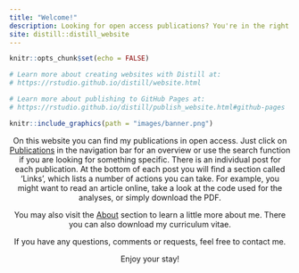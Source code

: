 ```yaml
---
title: "Welcome!"
description: Looking for open access publications? You're in the right place.
site: distill::distill_website
---
```


```r
knitr::opts_chunk$set(echo = FALSE)

# Learn more about creating websites with Distill at:
# https://rstudio.github.io/distill/website.html

# Learn more about publishing to GitHub Pages at:
# https://rstudio.github.io/distill/publish_website.html#github-pages
```

```r
knitr::include_graphics(path = "images/banner.png")
```

<center>

  On this website you can find my publications in open access. Just click on [Publications](publications.html) in the navigation bar for an overview or use the search function if you are looking for something specific. There is an individual post for each publication. At the bottom of each post you will find a section called 'Links', which lists a number of actions you can take. For example, you might want to read an article online, take a look at the code used for the analyses, or simply download the PDF. 
  
  You may also visit the [About](about.html) section to learn a little more about me. There you can also download my curriculum vitae. 
  
  If you have any questions, comments or requests, feel free to contact me. 
  
  Enjoy your stay!
  
</center>